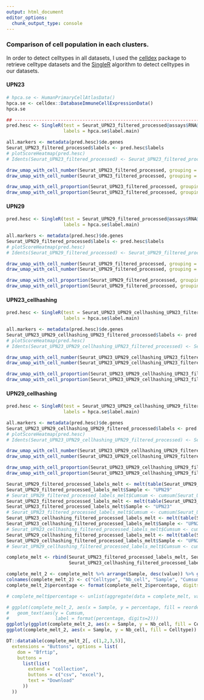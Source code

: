 ```yaml
---
output: html_document
editor_options: 
  chunk_output_type: console
---
```

### Comparison of cell population in each clusters.

In order to detect celltypes in all datasets, I used the [celldex](http://bioconductor.org/packages/release/data/experiment/html/celldex.html) package to retrieve celltype datasets and the [SingleR](https://bioconductor.org/packages/release/bioc/html/SingleR.html) algorithm to detect celltypes in our datasets.

#### UPN23

```r
# hpca.se <- HumanPrimaryCellAtlasData()
hpca.se <- celldex::DatabaseImmuneCellExpressionData()
hpca.se

## -----------------------------------------------------------------------------
pred.hesc <- SingleR(test = Seurat_UPN23_filtered_processed@assays$RNA@data, ref = hpca.se, assay.type.test=1,
                     labels = hpca.se$label.main)

all.markers <- metadata(pred.hesc)$de.genes
Seurat_UPN23_filtered_processed$labels <- pred.hesc$labels
# plotScoreHeatmap(pred.hesc)
# Idents(Seurat_UPN23_filtered_processed) <- Seurat_UPN23_filtered_processed$labels

draw_umap_with_cell_number(Seurat_UPN23_filtered_processed, grouping = "labels", do_labels = T)
draw_umap_with_cell_number(Seurat_UPN23_filtered_processed, grouping = "labels", do_labels = F)

draw_umap_with_cell_proportion(Seurat_UPN23_filtered_processed, grouping = "labels", do_labels = T)
draw_umap_with_cell_proportion(Seurat_UPN23_filtered_processed, grouping = "labels", do_labels = F)
```

#### UPN29

```r
pred.hesc <- SingleR(test = Seurat_UPN29_filtered_processed@assays$RNA@data, ref = hpca.se, assay.type.test=1,
                     labels = hpca.se$label.main)

all.markers <- metadata(pred.hesc)$de.genes
Seurat_UPN29_filtered_processed$labels <- pred.hesc$labels
# plotScoreHeatmap(pred.hesc)
# Idents(Seurat_UPN29_filtered_processed) <- Seurat_UPN29_filtered_processed$labels

draw_umap_with_cell_number(Seurat_UPN29_filtered_processed, grouping = "labels", do_labels = T)
draw_umap_with_cell_number(Seurat_UPN29_filtered_processed, grouping = "labels", do_labels = F)

draw_umap_with_cell_proportion(Seurat_UPN29_filtered_processed, grouping = "labels", do_labels = T)
draw_umap_with_cell_proportion(Seurat_UPN29_filtered_processed, grouping = "labels", do_labels = F)
```

#### UPN23_cellhashing

```r
pred.hesc <- SingleR(test = Seurat_UPN23_UPN29_cellhashing_UPN23_filtered_processed@assays$RNA@data, ref = hpca.se, assay.type.test=1,
                     labels = hpca.se$label.main)

all.markers <- metadata(pred.hesc)$de.genes
Seurat_UPN23_UPN29_cellhashing_UPN23_filtered_processed$labels <- pred.hesc$labels
# plotScoreHeatmap(pred.hesc)
# Idents(Seurat_UPN23_UPN29_cellhashing_UPN23_filtered_processed) <- Seurat_UPN23_UPN29_cellhashing_UPN23_filtered_processed$labels

draw_umap_with_cell_number(Seurat_UPN23_UPN29_cellhashing_UPN23_filtered_processed, grouping = "labels", do_labels = T)
draw_umap_with_cell_number(Seurat_UPN23_UPN29_cellhashing_UPN23_filtered_processed, grouping = "labels", do_labels = F)

draw_umap_with_cell_proportion(Seurat_UPN23_UPN29_cellhashing_UPN23_filtered_processed, grouping = "labels", do_labels = T)
draw_umap_with_cell_proportion(Seurat_UPN23_UPN29_cellhashing_UPN23_filtered_processed, grouping = "labels", do_labels = F)
```

#### UPN29_cellhashing

```r
pred.hesc <- SingleR(test = Seurat_UPN23_UPN29_cellhashing_UPN29_filtered_processed@assays$RNA@data, ref = hpca.se, assay.type.test=1,
                     labels = hpca.se$label.main)

all.markers <- metadata(pred.hesc)$de.genes
Seurat_UPN23_UPN29_cellhashing_UPN29_filtered_processed$labels <- pred.hesc$labels
# plotScoreHeatmap(pred.hesc)
# Idents(Seurat_UPN23_UPN29_cellhashing_UPN29_filtered_processed) <- Seurat_UPN23_UPN29_cellhashing_UPN29_filtered_processed$labels

draw_umap_with_cell_number(Seurat_UPN23_UPN29_cellhashing_UPN29_filtered_processed, grouping = "labels", do_labels = T)
draw_umap_with_cell_number(Seurat_UPN23_UPN29_cellhashing_UPN29_filtered_processed, grouping = "labels", do_labels = F)

draw_umap_with_cell_proportion(Seurat_UPN23_UPN29_cellhashing_UPN29_filtered_processed, grouping = "labels", do_labels = T)
draw_umap_with_cell_proportion(Seurat_UPN23_UPN29_cellhashing_UPN29_filtered_processed, grouping = "labels", do_labels = F)
```



```r
Seurat_UPN29_filtered_processed_labels_melt <- melt(table(Seurat_UPN29_filtered_processed$labels))
Seurat_UPN29_filtered_processed_labels_melt$Sample <- "UPN29"
# Seurat_UPN29_filtered_processed_labels_melt$Cumsum <- cumsum(Seurat_UPN29_filtered_processed_labels_melt$value)
Seurat_UPN23_filtered_processed_labels_melt <- melt(table(Seurat_UPN23_filtered_processed$labels))
Seurat_UPN23_filtered_processed_labels_melt$Sample <- "UPN23"
# Seurat_UPN23_filtered_processed_labels_melt$Cumsum <- cumsum(Seurat_UPN23_filtered_processed_labels_melt$value)
Seurat_UPN23_cellhashing_filtered_processed_labels_melt <- melt(table(Seurat_UPN23_UPN29_cellhashing_UPN23_filtered_processed$labels))
Seurat_UPN23_cellhashing_filtered_processed_labels_melt$Sample <- "UPN23_cellhashing"
# Seurat_UPN23_cellhashing_filtered_processed_labels_melt$Cumsum <- cumsum(Seurat_UPN23_cellhashing_filtered_processed_labels_melt$value)
Seurat_UPN29_cellhashing_filtered_processed_labels_melt <- melt(table(Seurat_UPN23_UPN29_cellhashing_UPN29_filtered_processed$labels))
Seurat_UPN29_cellhashing_filtered_processed_labels_melt$Sample <- "UPN29_cellahshing"
# Seurat_UPN29_cellhashing_filtered_processed_labels_melt$Cumsum <- cumsum(Seurat_UPN29_cellhashing_filtered_processed_labels_melt$value)

complete_melt <- rbind(Seurat_UPN23_filtered_processed_labels_melt, Seurat_UPN29_filtered_processed_labels_melt, 
                       Seurat_UPN23_cellhashing_filtered_processed_labels_melt, Seurat_UPN29_cellhashing_filtered_processed_labels_melt)

complete_melt_2 <- complete_melt %>% arrange(Sample, desc(value)) %>% group_by(Sample) %>% mutate(Cumsum = cumsum(value/sum(value)), percentage = value/sum(value))
colnames(complete_melt_2) <- c("Celltype", "Nb_cell", "Sample", "Cumsum", "percentage")
complete_melt_2$percentage <- format(complete_melt_2$percentage, digits = 3)

# complete_melt$percentage <- unlist(aggregate(data = complete_melt, value ~ Sample, function(x){x/sum(x)})$value)

# ggplot(complete_melt_2, aes(x = Sample, y = percentage, fill = reorder(Var1, -Cumsum))) + geom_bar(stat = "identity", position = "fill") +
#   geom_text(aes(y = Cumsum,
#                 label = format(percentage, digits=2)))
ggplotly(ggplot(complete_melt_2, aes(x = Sample, y = Nb_cell, fill = Celltype)) + geom_bar(stat = "identity", position = "fill"))
ggplot(complete_melt_2, aes(x = Sample, y = Nb_cell, fill = Celltype)) + geom_bar(stat = "identity", position = "fill")
```

```r
DT::datatable(complete_melt_2[, c(1,2,3,5)],
  extensions = "Buttons", options = list(
    dom = "Bfrtip",
    buttons =
      list(list(
        extend = "collection",
        buttons = c("csv", "excel"),
        text = "Download"
      ))
  ))
```


